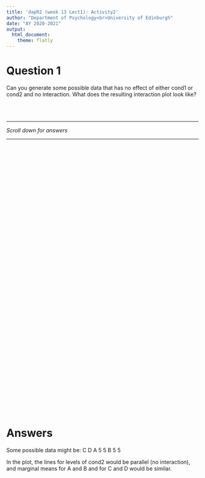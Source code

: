 ```yaml
---
title: 'dapR2 (week 13 Lect1): Activity2'
author: "Department of Psychology<br>University of Edinburgh"
date: "AY 2020-2021"
output:
  html_document:
    theme: flatly
---
```


# Question 1

Can you generate some possible data that has no effect of either cond1 or cond2 and no interaction. What does the resulting interaction plot look like? 



<br>
<br>

---  

*Scroll down for answers*  
  
---

<div style="margin-bottom:750px;">

</div>




# Answers

Some possible data might be: 
    C   D
A   5   5
B   5   5

In the plot, the lines for levels of cond2 would be parallel (no interaction), and marginal means for A and B and for C and D would be similar. 
